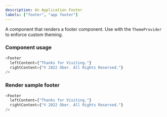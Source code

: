 ```yaml
---
description: An Application Footer
labels: ["footer", "app footer"]
---
```



A component that renders a footer component. Use with the `ThemeProvider` to enforce custom theming.

### Component usage

```js
<Footer
  leftContent={"Thanks for Visiting."}
  rightContent={"© 2022 Ober. All Rights Reserved."}
/>
```

### Render sample footer

```js live
<Footer
  leftContent={"Thanks for Visiting."}
  rightContent={"© 2022 Ober. All Rights Reserved."}
/>
```
